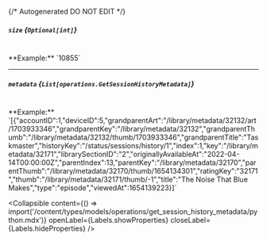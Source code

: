 {/* Autogenerated DO NOT EDIT  */}

##### `size` *{`Optional[int]`}*
<br/>
**Example:** `10855`

---
##### `metadata` *{`List[operations.GetSessionHistoryMetadata]`}*
<br/>
**Example:** `[{"accountID":1,"deviceID":5,"grandparentArt":"/library/metadata/32132/art/1703933346","grandparentKey":"/library/metadata/32132","grandparentThumb":"/library/metadata/32132/thumb/1703933346","grandparentTitle":"Taskmaster","historyKey":"/status/sessions/history/1","index":1,"key":"/library/metadata/32171","librarySectionID":"2","originallyAvailableAt":"2022-04-14T00:00:00Z","parentIndex":13,"parentKey":"/library/metadata/32170","parentThumb":"/library/metadata/32170/thumb/1654134301","ratingKey":"32171","thumb":"/library/metadata/32171/thumb/-1","title":"The Noise That Blue Makes","type":"episode","viewedAt":1654139223}]`

<Collapsible content={() => import('/content/types/models/operations/get_session_history_metadata/python.mdx')} openLabel={Labels.showProperties} closeLabel={Labels.hideProperties} />



